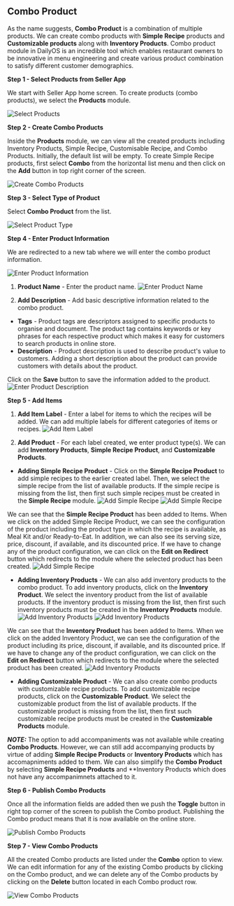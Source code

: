 ## Combo Product

As the name suggests, **Combo Product** is a combination of multiple products. We can create combo products with **Simple Recipe** products and **Customizable products** along with **Inventory Products**. Combo product module in DailyOS is an incredible tool which enables restaurant owners to be innovative in menu engineering and create various product combination to satisfy different customer demographics.

**Step 1 - Select Products from Seller App**

We start with Seller App home screen. To create products (combo products), we select the **Products** module.

![Select Products](/images/store/comboProduct/Step1.png "Select Products")

**Step 2 - Create Combo Products** 

Inside the **Products** module, we can view all the created products including Inventory Products, Simple Recipe, Customisable Recipe, and Combo Products. Initially, the default list will be empty. To create Simple Recipe products, first select **Combo** from the horizontal list menu and then click on the **Add** button in top right corner of the screen.

![Create Combo Products](/images/store/comboProduct/Step2.png "Create Combo Products")

**Step 3 - Select Type of Product**

Select  **Combo Product**  from the list.

![Select Product Type](/images/store/comboProduct/Step3.png "Select Product Type")

**Step 4 - Enter Product Information**

We are redirected to a new tab where we will enter the combo product information.

![Enter Product Information](/images/store/comboProduct/Step4.0.png "Enter Product Information")

1. **Product Name** - Enter the product name.
![Enter Product Name](/images/store/comboProduct/Step4.1.png "Enter Product Name")

2.  **Add Description**  - Add basic descriptive information related to the combo product.
 -   **Tags**  - Product tags are descriptors assigned to specific products to organise and document. The product tag contains keywords or key phrases for each respective product which makes it easy for customers to search products in online store.
 -   **Description**  - Product description is used to describe product's value to customers. Adding a short description about the product can provide customers with details about the product.

 Click on the  **Save**  button to save the information added to the product.
![Enter Product Description](/images/store/comboProduct/Step4.2.png "Enter Product Description")

**Step 5 - Add Items**

1. **Add Item Label** - Enter a label for items to which the recipes will be added. We can add multiple labels for different categories of items or recipes.
![Add Item Label](/images/store/comboProduct/Step5.1.png "Add Item Label")

2. **Add Product** - For each label created, we enter product type(s). We can add **Inventory Products**, **Simple Recipe Product**, and **Customizable Products**.

 - **Adding Simple Recipe Product** - Click on the **Simple Recipe Product** to add simple recipes to the earlier created label. Then, we select the simple recipe from the list of available products. If the simple recipe is missing from the list, then first such simple recipes must be created in the **Simple Recipe** module.
 ![Add Simple Recipe](/images/store/comboProduct/Step5.2.1.png "Add Simple Recipe")
 ![Add Simple Recipe](/images/store/comboProduct/Step5.2.2.png "Add Simple Recipe")

 We can see that the **Simple Recipe Product** has been added to Items. When we click on the added Simple Recipe Product, we can see the configuration of the product including the product type in which the recipe is available, as Meal Kit and/or Ready-to-Eat. In addition, we can also see its serving size, price, discount, if available, and its discounted price. If we have to change any of the product configuration, we can click on the **Edit on Redirect** button which redirects to the module where the selected product has been created.
 ![Add Simple Recipe](/images/store/comboProduct/Step5.2.3.png "Add Simple Recipe")

 - **Adding Inventory Products** - We can also add inventory products to the combo product. To add inventory products, click on the **Inventory Product**. We select the inventory product from the list of available products. If the inventory product is missing from the list, then first such inventory products must be created in the **Inventory Products** module.
 ![Add Inventory Products](/images/store/comboProduct/Step5.2.4.png "Add Inventory Products")
 ![Add Inventory Products](/images/store/comboProduct/Step5.2.5.png "Add Inventory Products")

 We can see that the **Inventory Product** has been added to Items. When we click on the added Inventory Product, we can see the configuration of the product including its price, discount, if available, and its discounted price. If we have to change any of the product configuration, we can click on the **Edit on Redirect** button which redirects to the module where the selected product has been created.
 ![Add Inventory Products](/images/store/comboProduct/Step5.2.6.png "Add Inventory Products")

 - **Adding Customizable Product** - We can also create combo products with customizable recipe products. To add customizable recipe products, click on the **Customizable Product**. We select the customizable product from the list of available products. If the customizable product is missing from the list, then first such customizable recipe products must be created in the **Customizable Products** module.

***NOTE:*** The option to add accompaniments was not available while creating **Combo Products**. However, we can still add accompanying products by virtue of adding **Simple Recipe Products** or **Inventory Products** which has accomapniments added to them. We can also simplify the **Combo Product** by selecting **Simple Recipe Products** and **Inventory Products which does not have any accompanimnets attached to it. 

**Step 6 - Publish Combo Products**

Once all the information fields are added then we push the  **Toggle**  button in right top corner of the screen to publish the Combo product. Publishing the Combo product means that it is now available on the online store.

![Publish Combo Products](/images/store/comboProduct/Step6.png "Publish Combo Products")

**Step 7 - View Combo Products**

All the created Combo products are listed under the  **Combo**  option to view. We can edit information for any of the existing Combo products by clicking on the Combo product, and we can delete any of the Combo products by clicking on the  **Delete**  button located in each Combo product row.

![View Combo Products](/images/store/comboProduct/Step7.png "View Combo Products")
